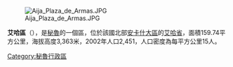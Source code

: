 {{Unreferenced|time=2018-12-08T08:05:03+00:00}}
[[Image:Aija_Plaza_de_Armas.JPG|right]]

'''艾哈區'''（{{lang-es|Distrito de Aija}}），是[[秘魯|秘魯]]的一個區，位於該國北部[[安卡什大區|安卡什大區]]的[[艾哈省|艾哈省]]，面積159.74平方公里，海拔高度3,363米，2002年人口2,451，人口密度為每平方公里15人。

{{coord|9|46|01|S|77|37|59|W|type:adm3rd_source:kolossus-itwiki|display=title}}

{{Peru-geo-stub}}
[[Category:秘魯行政區|Category:秘魯行政區]]